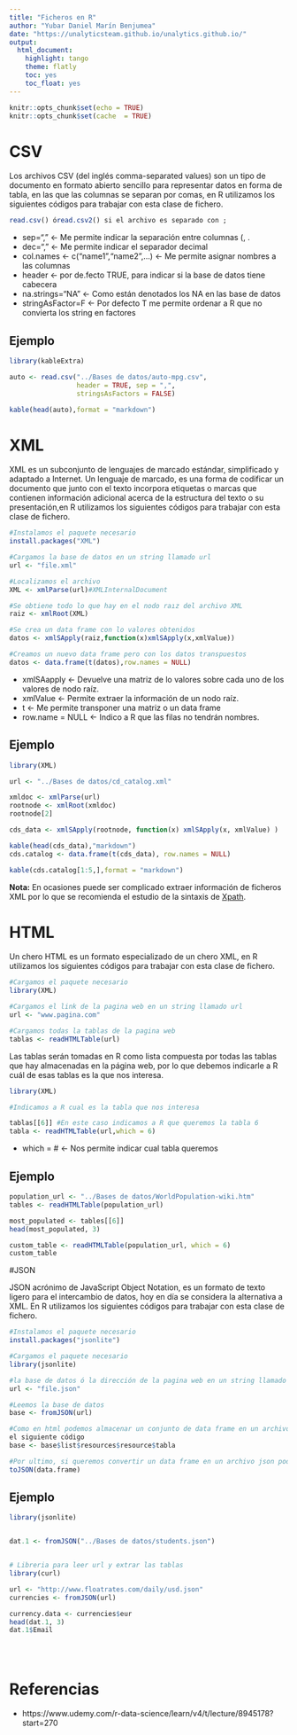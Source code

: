 ```yaml
---
title: "Ficheros en R"
author: "Yubar Daniel Marín Benjumea"
date: "https://unalyticsteam.github.io/unalytics.github.io/"
output:
  html_document:
    highlight: tango
    theme: flatly
    toc: yes
    toc_float: yes
---
```



```r
knitr::opts_chunk$set(echo = TRUE)
knitr::opts_chunk$set(cache  = TRUE)

```

# CSV

Los archivos CSV (del inglés comma-separated values) son un tipo de documento en formato abierto sencillo para representar datos en forma de tabla, en las que las columnas se separan por comas, en R utilizamos los siguientes códigos para
trabajar con esta clase de fichero.




```r

read.csv() óread.csv2() si el archivo es separado con ;
```

* sep="," <- Me permite indicar la separación entre columnas (, . \t)
* dec="," <- Me permite indicar el separador decimal
* col.names <- c("name1","name2",...) <- Me permite asignar nombres a las columnas
* header <- por de.fecto TRUE, para indicar si la base de datos tiene cabecera
* na.strings="NA" <- Como están denotados los NA en las base de datos
* stringAsFactor=F <- Por defecto T me permite ordenar a R que no convierta los string en factores


## Ejemplo

```r

library(kableExtra)

auto <- read.csv("../Bases de datos/auto-mpg.csv", 
                 header = TRUE, sep = ",",
                 stringsAsFactors = FALSE)

kable(head(auto),format = "markdown")
```

# XML

XML es un subconjunto de lenguajes de marcado estándar, simplificado y adaptado a Internet. Un lenguaje de marcado, es una forma de codificar un documento que junto con el texto incorpora etiquetas o marcas que contienen información adicional acerca de la estructura del texto o su presentación,en R utilizamos los siguientes códigos para trabajar con esta clase de fichero.

```r
#Instalamos el paquete necesario
install.packages("XML")

#Cargamos la base de datos en un string llamado url
url <- "file.xml"

#Localizamos el archivo
XML <- xmlParse(url)#XMLInternalDocument

#Se obtiene todo lo que hay en el nodo raız del archivo XML
raiz <- xmlRoot(XML)

#Se crea un data frame con lo valores obtenidos
datos <- xmlSApply(raiz,function(x)xmlSApply(x,xmlValue))

#Creamos un nuevo data frame pero con los datos transpuestos
datos <- data.frame(t(datos),row.names = NULL)
```

* xmlSAapply <- Devuelve una matriz de lo valores sobre cada uno de los valores de nodo raíz.
* xmlValue <- Permite extraer la información de un nodo raı́z.
* t <- Me permite transponer una matriz o un data frame
* row.name = NULL <- Indico a R que las filas no tendrán nombres.


## Ejemplo

```r
library(XML)

url <- "../Bases de datos/cd_catalog.xml"

xmldoc <- xmlParse(url) 
rootnode <- xmlRoot(xmldoc)
rootnode[2]

cds_data <- xmlSApply(rootnode, function(x) xmlSApply(x, xmlValue) )

kable(head(cds_data),"markdown")
cds.catalog <- data.frame(t(cds_data), row.names = NULL)

kable(cds.catalog[1:5,],format = "markdown")

```

**Nota:** En ocasiones puede ser complicado extraer información de ficheros XML por lo que se recomienda el estudio de la sintaxis  de [Xpath](https://www.w3schools.com/xml/xpath_intro.asp).

# HTML

Un chero HTML es un formato especializado de un chero XML, en R utilizamos los siguientes códigos para trabajar con esta clase de fichero.

```r
#Cargamos el paquete necesario
library(XML)

#Cargamos el link de la pagina web en un string llamado url
url <- "www.pagina.com"

#Cargamos todas la tablas de la pagina web
tablas <- readHTMLTable(url)

```

Las  tablas serán tomadas en R como lista compuesta por todas las tablas que hay almacenadas en la página web, por lo que debemos indicarle a R cuál de esas tablas es la que nos interesa.

```r
library(XML)

#Indicamos a R cual es la tabla que nos interesa

tablas[[6]] #En este caso indicamos a R que queremos la tabla 6
tabla <- readHTMLTable(url,which = 6)

```

* which = # <- Nos permite indicar cual tabla queremos

## Ejemplo

```r
population_url <- "../Bases de datos/WorldPopulation-wiki.htm"
tables <- readHTMLTable(population_url)

most_populated <- tables[[6]]
head(most_populated, 3)

custom_table <- readHTMLTable(population_url, which = 6)
custom_table
```

#JSON

JSON acrónimo de JavaScript Object Notation, es un formato de texto ligero para el intercambio de datos, hoy en dı́a se considera la alternativa a XML. En R utilizamos los siguientes códigos para trabajar con esta clase de fichero.

```r
#Instalamos el paquete necesario
install.packages("jsonlite")

#Cargamos el paquete necesario
library(jsonlite)

#la base de datos ó la dirección de la pagina web en un string llamado url
url <- "file.json" 

#Leemos la base de datos
base <- fromJSON(url)

#Como en html podemos almacenar un conjunto de data frame en un archivo json por lo que para acceder a el usamos
el siguiente código
base <- base$list$resources$resource$tabla

#Por ultimo, si queremos convertir un data frame en un archivo json podemos hacer lo siguiente
toJSON(data.frame)

```

## Ejemplo

```r
library(jsonlite)


dat.1 <- fromJSON("../Bases de datos/students.json")


# Libreria para leer url y extrar las tablas
library(curl)

url <- "http://www.floatrates.com/daily/usd.json"
currencies <- fromJSON(url)

currency.data <- currencies$eur
head(dat.1, 3)
dat.1$Email





```

# Referencias

* https://www.udemy.com/r-data-science/learn/v4/t/lecture/8945178?start=270